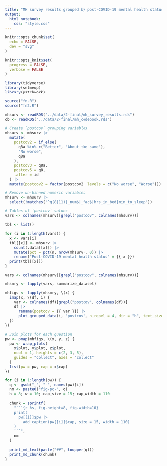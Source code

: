 ```yaml
---
title: "MH survey results grouped by post-COVID-19 mental health status"
output:
  html_notebook:
    css: "style.css"
---
```


```r
knitr::opts_chunk$set(
  echo = FALSE,
  dev = "svg"
)

knitr::opts_knit$set(
  progress = FALSE,
  verbose = FALSE
)
```

```r
library(tidyverse)
library(setmeup)
library(patchwork)
```

```r
source("fn.R")
source("fn2.R")
```

```r
mhsurv <- readRDS("../data/2-final/mh_survey_results.rds")
cb <- readRDS("../data/2-final/mh_codebook.rds")
```

```r
# Create `postcov` grouping variables
mhsurv <- mhsurv |>
  mutate(
    postcov2 = if_else(
      q8a %in% c("Better", "About the same"),
      "No worse",
      q8a
    ),
    postcov3 = q8a,
    postcov5 = q8,
    .after = id
  ) |>
  mutate(postcov2 = factor(postcov2, levels = c("No worse", "Worse")))
```

```r
# Remove un-binned numeric variables
mhsurv <- mhsurv |>
  select(!matches("^q(8|11)|_num$|_fac$|hrs_in_bed|min_to_sleep"))
```

```r
# Tables of `postcov` values
vars <- colnames(mhsurv)[grepl("postcov", colnames(mhsurv))]

tbl <- list()

for (i in 1:length(vars)) {
  x <- vars[i]
  tbl[[x]] <- mhsurv |>
    count(.data[[x]]) |>
    mutate(pct = pct(n, nrow(mhsurv), 0)) |>
    rename("Post-COVID-19 mental health status" = {{ x }})
  print(tbl[[x]])
}
```

```r
vars <- colnames(mhsurv)[grepl("postcov", colnames(mhsurv))]

mhsmry <- lapply(vars, summarize_dataset)
```

```r
mhfigs <- lapply(mhsmry, \(x) {
  imap(x, \(df, i) {
    var <- colnames(df)[grepl("postcov", colnames(df))]
    df |>
      rename(postcov = {{ var }}) |>
      plot_grouped_data(i, "postcov", n_repel = 4, dir = "h", text_size = 16)
  })
})
```

```r
# Join plots for each question
pw <- pmap(mhfigs, \(x, y, z) {
  pw <- wrap_plots(
    x$plot, y$plot, z$plot,
    ncol = 1, heights = c(2, 3, 5),
    guides = "collect", axes = "collect"
  )
  list(pw = pw, cap = x$cap)
})
```

```r
for (i in 1:length(pw)) {
  q <- gsub("_", "-", names(pw)[i])
  nm <- paste0("fig-pc-", q)
  h = 8; w = 10; cap_size = 15; cap_width = 110
  
  chunk = sprintf(
    "```{r %s, fig.height=8, fig.width=10}
    print(
      pw[[i]]$pw |>
        add_caption(pw[[i]]$cap, size = 15, width = 110)
    )
    ```",
    nm
  )
  
  print_md_text(paste("##", toupper(q)))
  print_md_chunk(chunk)
}
```
